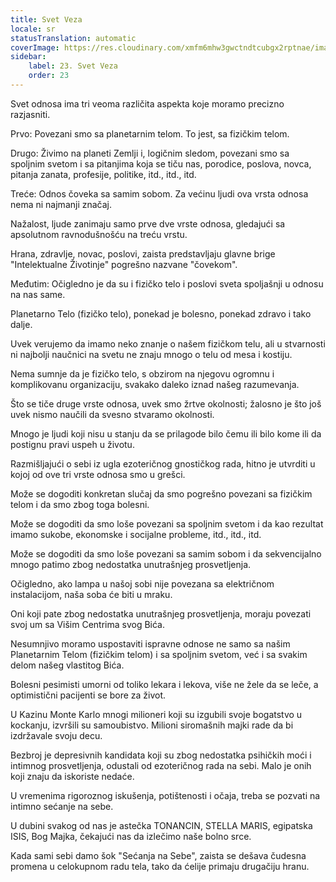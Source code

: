 ```yaml
---
title: Svet Veza
locale: sr
statusTranslation: automatic
coverImage: https://res.cloudinary.com/xmfm6mhw3gwctndtcubgx2rptnae/image/upload/v1740468922/small_cover_tratado_de_psicologia_revolucionaria_a4c0dca4e0.webp
sidebar:
    label: 23. Svet Veza
    order: 23
---
```

Svet odnosa ima tri veoma različita aspekta koje moramo precizno razjasniti.

Prvo: Povezani smo sa planetarnim telom. To jest, sa fizičkim telom.

Drugo: Živimo na planeti Zemlji i, logičnim sledom, povezani smo sa spoljnim svetom i sa pitanjima koja se tiču nas, porodice, poslova, novca, pitanja zanata, profesije, politike, itd., itd., itd.

Treće: Odnos čoveka sa samim sobom. Za većinu ljudi ova vrsta odnosa nema ni najmanji značaj.

Nažalost, ljude zanimaju samo prve dve vrste odnosa, gledajući sa apsolutnom ravnodušnošću na treću vrstu.

Hrana, zdravlje, novac, poslovi, zaista predstavljaju glavne brige "Intelektualne Životinje" pogrešno nazvane "čovekom".

Međutim: Očigledno je da su i fizičko telo i poslovi sveta spoljašnji u odnosu na nas same.

Planetarno Telo (fizičko telo), ponekad je bolesno, ponekad zdravo i tako dalje.

Uvek verujemo da imamo neko znanje o našem fizičkom telu, ali u stvarnosti ni najbolji naučnici na svetu ne znaju mnogo o telu od mesa i kostiju.

Nema sumnje da je fizičko telo, s obzirom na njegovu ogromnu i komplikovanu organizaciju, svakako daleko iznad našeg razumevanja.

Što se tiče druge vrste odnosa, uvek smo žrtve okolnosti; žalosno je što još uvek nismo naučili da svesno stvaramo okolnosti.

Mnogo je ljudi koji nisu u stanju da se prilagode bilo čemu ili bilo kome ili da postignu pravi uspeh u životu.

Razmišljajući o sebi iz ugla ezoteričnog gnostičkog rada, hitno je utvrditi u kojoj od ove tri vrste odnosa smo u grešci.

Može se dogoditi konkretan slučaj da smo pogrešno povezani sa fizičkim telom i da smo zbog toga bolesni.

Može se dogoditi da smo loše povezani sa spoljnim svetom i da kao rezultat imamo sukobe, ekonomske i socijalne probleme, itd., itd., itd.

Može se dogoditi da smo loše povezani sa samim sobom i da sekvencijalno mnogo patimo zbog nedostatka unutrašnjeg prosvetljenja.

Očigledno, ako lampa u našoj sobi nije povezana sa električnom instalacijom, naša soba će biti u mraku.

Oni koji pate zbog nedostatka unutrašnjeg prosvetljenja, moraju povezati svoj um sa Višim Centrima svog Bića.

Nesumnjivo moramo uspostaviti ispravne odnose ne samo sa našim Planetarnim Telom (fizičkim telom) i sa spoljnim svetom, već i sa svakim delom našeg vlastitog Bića.

Bolesni pesimisti umorni od toliko lekara i lekova, više ne žele da se leče, a optimistični pacijenti se bore za život.

U Kazinu Monte Karlo mnogi milioneri koji su izgubili svoje bogatstvo u kockanju, izvršili su samoubistvo. Milioni siromašnih majki rade da bi izdržavale svoju decu.

Bezbroj je depresivnih kandidata koji su zbog nedostatka psihičkih moći i intimnog prosvetljenja, odustali od ezoteričnog rada na sebi. Malo je onih koji znaju da iskoriste nedaće.

U vremenima rigoroznog iskušenja, potištenosti i očaja, treba se pozvati na intimno sećanje na sebe.

U dubini svakog od nas je astečka TONANCIN, STELLA MARIS, egipatska ISIS, Bog Majka, čekajući nas da izlečimo naše bolno srce.

Kada sami sebi damo šok "Sećanja na Sebe", zaista se dešava čudesna promena u celokupnom radu tela, tako da ćelije primaju drugačiju hranu.

